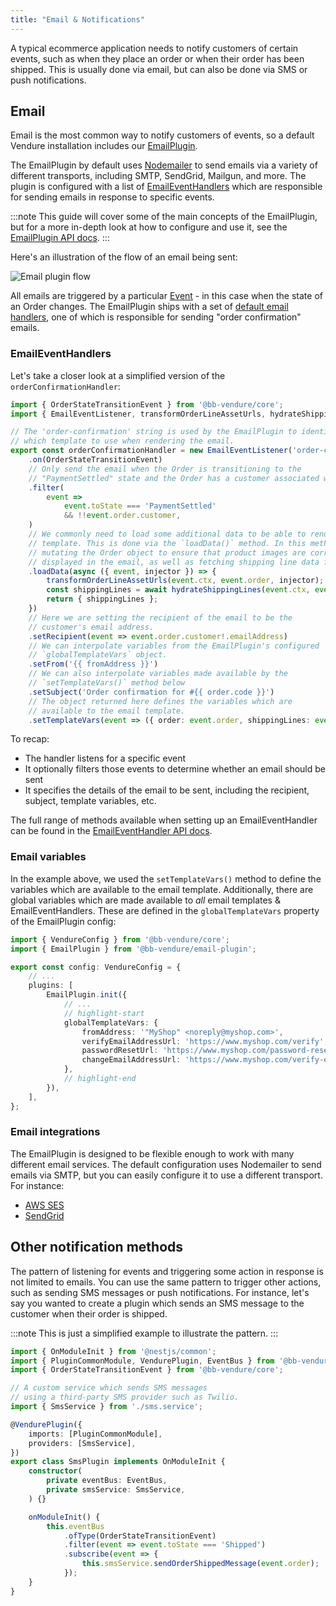 ```yaml
---
title: "Email & Notifications"
---
```


A typical ecommerce application needs to notify customers of certain events, such as when they place an order or
when their order has been shipped. This is usually done via email, but can also be done via SMS or push notifications.

## Email

Email is the most common way to notify customers of events, so a default Vendure installation includes our [EmailPlugin](/reference/core-plugins/email-plugin).

The EmailPlugin by default uses [Nodemailer](https://nodemailer.com/about/) to send emails via a variety of
different transports, including SMTP, SendGrid, Mailgun, and more.
The plugin is configured with a list of [EmailEventHandlers](/reference/core-plugins/email-plugin/email-event-handler) which are responsible for
sending emails in response to specific events.

:::note
This guide will cover some of the main concepts of the EmailPlugin, but for a more in-depth look at how to configure
and use it, see the [EmailPlugin API docs](/reference/core-plugins/email-plugin).
:::

Here's an illustration of the flow of an email being sent:

![Email plugin flow](./email-plugin-flow.webp)

All emails are triggered by a particular [Event](/guides/developer-guide/events/) - in this case when the state of an
Order changes. The EmailPlugin ships with a set of [default email handlers](https://github.com/vendure-ecommerce/vendure/blob/master/packages/email-plugin/src/default-email-handlers.ts),
one of which is responsible for sending "order confirmation" emails.

### EmailEventHandlers

Let's take a closer look at a simplified version of the `orderConfirmationHandler`:

```ts
import { OrderStateTransitionEvent } from '@bb-vendure/core';
import { EmailEventListener, transformOrderLineAssetUrls, hydrateShippingLines } from '@bb-vendure/email-plugin';

// The 'order-confirmation' string is used by the EmailPlugin to identify
// which template to use when rendering the email.
export const orderConfirmationHandler = new EmailEventListener('order-confirmation')
    .on(OrderStateTransitionEvent)
    // Only send the email when the Order is transitioning to the
    // "PaymentSettled" state and the Order has a customer associated with it.
    .filter(
        event =>
            event.toState === 'PaymentSettled'
            && !!event.order.customer,
    )
    // We commonly need to load some additional data to be able to render the email
    // template. This is done via the `loadData()` method. In this method we are
    // mutating the Order object to ensure that product images are correctly
    // displayed in the email, as well as fetching shipping line data from the database.
    .loadData(async ({ event, injector }) => {
        transformOrderLineAssetUrls(event.ctx, event.order, injector);
        const shippingLines = await hydrateShippingLines(event.ctx, event.order, injector);
        return { shippingLines };
    })
    // Here we are setting the recipient of the email to be the
    // customer's email address.
    .setRecipient(event => event.order.customer!.emailAddress)
    // We can interpolate variables from the EmailPlugin's configured
    // `globalTemplateVars` object.
    .setFrom('{{ fromAddress }}')
    // We can also interpolate variables made available by the
    // `setTemplateVars()` method below
    .setSubject('Order confirmation for #{{ order.code }}')
    // The object returned here defines the variables which are
    // available to the email template.
    .setTemplateVars(event => ({ order: event.order, shippingLines: event.data.shippingLines }))
```

To recap:

- The handler listens for a specific event
- It optionally filters those events to determine whether an email should be sent
- It specifies the details of the email to be sent, including the recipient, subject, template variables, etc.

The full range of methods available when setting up an EmailEventHandler can be found in the [EmailEventHandler API docs](/reference/core-plugins/email-plugin/email-event-handler).

### Email variables

In the example above, we used the `setTemplateVars()` method to define the variables which are available to the email template.
Additionally, there are global variables which are made available to _all_ email templates & EmailEventHandlers. These are
defined in the `globalTemplateVars` property of the EmailPlugin config:

```ts title="src/vendure-config.ts"
import { VendureConfig } from '@bb-vendure/core';
import { EmailPlugin } from '@bb-vendure/email-plugin';

export const config: VendureConfig = {
    // ...
    plugins: [
        EmailPlugin.init({
            // ...
            // highlight-start
            globalTemplateVars: {
                fromAddress: '"MyShop" <noreply@myshop.com>',
                verifyEmailAddressUrl: 'https://www.myshop.com/verify',
                passwordResetUrl: 'https://www.myshop.com/password-reset',
                changeEmailAddressUrl: 'https://www.myshop.com/verify-email-address-change'
            },
            // highlight-end
        }),
    ],
};
```

### Email integrations

The EmailPlugin is designed to be flexible enough to work with many different email services. The default
configuration uses Nodemailer to send emails via SMTP, but you can easily configure it to use a different
transport. For instance:

- [AWS SES](https://www.vendure.io/marketplace/aws-ses)
- [SendGrid](https://www.vendure.io/marketplace/sendgrid)

## Other notification methods

The pattern of listening for events and triggering some action in response is not limited to emails. You can
use the same pattern to trigger other actions, such as sending SMS messages or push notifications. For instance,
let's say you wanted to create a plugin which sends an SMS message to the customer when their order is shipped.

:::note
This is just a simplified example to illustrate the pattern.
:::

```ts title="src/plugins/sms-plugin/sms-plugin.ts"
import { OnModuleInit } from '@nestjs/common';
import { PluginCommonModule, VendurePlugin, EventBus } from '@bb-vendure/core';
import { OrderStateTransitionEvent } from '@bb-vendure/core';

// A custom service which sends SMS messages
// using a third-party SMS provider such as Twilio.
import { SmsService } from './sms.service';

@VendurePlugin({
    imports: [PluginCommonModule],
    providers: [SmsService],
})
export class SmsPlugin implements OnModuleInit {
    constructor(
        private eventBus: EventBus,
        private smsService: SmsService,
    ) {}

    onModuleInit() {
        this.eventBus
            .ofType(OrderStateTransitionEvent)
            .filter(event => event.toState === 'Shipped')
            .subscribe(event => {
                this.smsService.sendOrderShippedMessage(event.order);
            });
    }
}
```